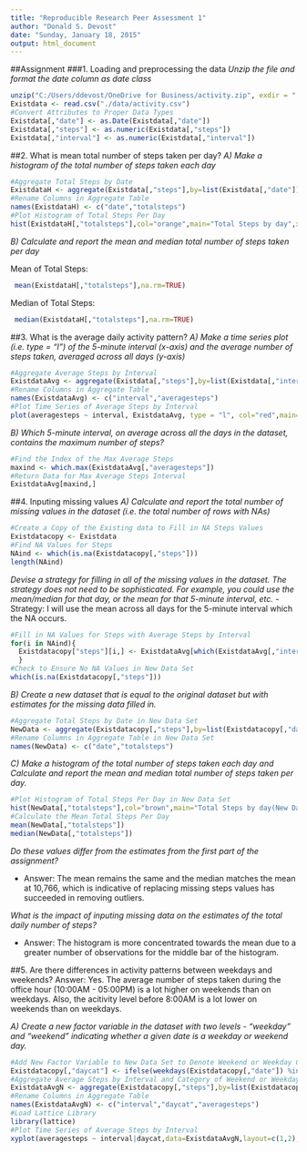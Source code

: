 ```yaml
---
title: "Reproducible Research Peer Assessment 1"
author: "Donald S. Devost"
date: "Sunday, January 18, 2015"
output: html_document
---
```



##Assignment
###1. Loading and preprocessing the data
*Unzip the file and format the date column as date class*

```r
unzip("C:/Users/ddevost/OneDrive for Business/activity.zip", exdir = "./data")
Existdata <- read.csv("./data/activity.csv")
#Convert Attributes to Proper Data Types
Existdata[,"date"] <- as.Date(Existdata[,"date"])
Existdata[,"steps"] <- as.numeric(Existdata[,"steps"])
Existdata[,"interval"] <- as.numeric(Existdata[,"interval"])
```

##2. What is mean total number of steps taken per day?
  *A) Make a histogram of the total number of steps taken each day*
  
```r
#Aggregate Total Steps by Date
ExistdataH <- aggregate(Existdata[,"steps"],by=list(Existdata[,"date"]),FUN="sum",na.rm=FALSE)
#Rename Columns in Aggregate Table
names(ExistdataH) <- c("date","totalsteps")
#Plot Histogram of Total Steps Per Day
hist(ExistdataH[,"totalsteps"],col="orange",main="Total Steps by day",xlab="Total Steps")
```

 *B) Calculate and report the mean and median total number of steps taken per day*
 
 Mean of Total Steps:
```r
 mean(ExistdataH[,"totalsteps"],na.rm=TRUE)
```
 Median of Total Steps:
```r
 median(ExistdataH[,"totalsteps"],na.rm=TRUE)
```

##3. What is the average daily activity pattern?
  *A) Make a time series plot (i.e. type = "l") of the 5-minute interval (x-axis) and the average number of steps taken, averaged across all days (y-axis)*

```r
#Aggregate Average Steps by Interval
ExistdataAvg <- aggregate(Existdata[,"steps"],by=list(Existdata[,"interval"]),FUN="mean",na.rm=TRUE)
#Rename Columns in Aggregate Table
names(ExistdataAvg) <- c("interval","averagesteps")
#Plot Time Series of Average Steps by Interval
plot(averagesteps ~ interval, ExistdataAvg, type = "l", col="red",main="Average Steps by Interval",xlab="Interval", ylab="Average Steps")
```

*B) Which 5-minute interval, on average across all the days in the dataset, contains the maximum number of steps?*

```r
#Find the Index of the Max Average Steps
maxind <- which.max(ExistdataAvg[,"averagesteps"])
#Return Data for Max Average Steps Interval
ExistdataAvg[maxind,]
```

##4. Inputing missing values
  *A) Calculate and report the total number of missing values in the dataset (i.e. the total number of rows with NAs)*

```r
#Create a Copy of the Existing data to Fill in NA Steps Values
Existdatacopy <- Existdata
#Find NA Values for Steps
NAind <- which(is.na(Existdatacopy[,"steps"]))
length(NAind)
```

*Devise a strategy for filling in all of the missing values in the dataset. The strategy does not need to be sophisticated. For example, you could use the mean/median for that day, or the mean for that 5-minute interval, etc.*
  - Strategy: I will use the mean across all days for the 5-minute interval which the NA occurs.
  
```r
#Fill in NA Values for Steps with Average Steps by Interval
for(i in NAind){
  Existdatacopy["steps"][i,] <- ExistdataAvg[which(ExistdataAvg[,"interval"]==Existdatacopy[i,"interval"]),"averagesteps"]
  }
#Check to Ensure No NA Values in New Data Set
which(is.na(Existdatacopy[,"steps"]))
```

*B) Create a new dataset that is equal to the original dataset but with estimates for the missing data filled in.*

```r
#Aggregate Total Steps by Date in New Data Set
NewData <- aggregate(Existdatacopy[,"steps"],by=list(Existdatacopy[,"date"]),FUN="sum",na.rm=FALSE)
#Rename Columns in Aggregate Table in New Data Set
names(NewData) <- c("date","totalsteps")
```

*C) Make a histogram of the total number of steps taken each day and Calculate and report the mean and median total number of steps taken per day.*

```r
#Plot Histogram of Total Steps Per Day in New Data Set
hist(NewData[,"totalsteps"],col="brown",main="Total Steps by day(New Data Set)",xlab="Total Steps")
#Calculate the Mean Total Steps Per Day
mean(NewData[,"totalsteps"])
median(NewData[,"totalsteps"])
```
*Do these values differ from the estimates from the first part of the assignment?*

  - Answer: The mean remains the same and the median matches the mean at 10,766, which is indicative of replacing missing steps values has succeeded in removing outliers.

*What is the impact of inputing missing data on the estimates of the total daily number of steps?*

  - Answer: The histogram is more concentrated towards the mean due to a greater number of observations for the middle bar of the histogram.

##5. Are there differences in activity patterns between weekdays and weekends?
Answer: Yes. The average number of steps taken during the office hour (10:00AM - 05:00PM) is a lot higher on weekends than on weekdays. Also, the acitivity level before 8:00AM is a lot lower on weekends than on weekdays.

  *A) Create a new factor variable in the dataset with two levels - "weekday" and "weekend" indicating whether a given date is a weekday or weekend day.*

```r
#Add New Factor Variable to New Data Set to Denote Weekend or Weekday Category
Existdatacopy[,"daycat"] <- ifelse(weekdays(Existdatacopy[,"date"]) %in% c("Saturday","Sunday"),"Weekend","Weekday")
#Aggregate Average Steps by Interval and Category of Weekend or Weekday
ExistdataAvgN <- aggregate(Existdatacopy[,"steps"],by=list(Existdatacopy[,"interval"],Existdatacopy[,"daycat"]),FUN="mean")
#Rename Columns in Aggregate Table
names(ExistdataAvgN) <- c("interval","daycat","averagesteps")
#Load Lattice Library
library(lattice)
#Plot Time Series of Average Steps by Interval
xyplot(averagesteps ~ interval|daycat,data=ExistdataAvgN,layout=c(1,2),type="l",main="Average Steps by Interval and Category of Day",xlab="Interval",ylab="Average Steps")
```
